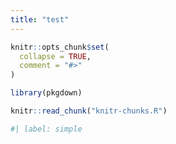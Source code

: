 ```yaml
---
title: "test"
---
```


```r
knitr::opts_chunk$set(
  collapse = TRUE,
  comment = "#>"
)
```

```r
library(pkgdown)
```

```r
knitr::read_chunk("knitr-chunks.R")
```


```r
#| label: simple
```

